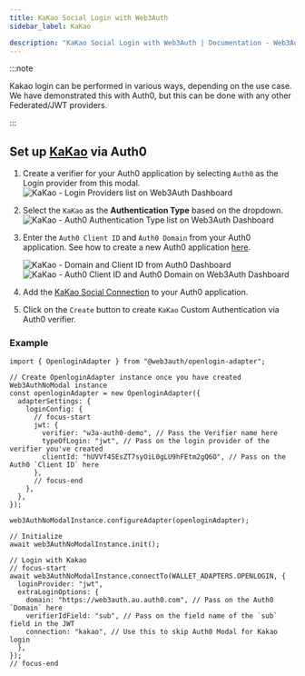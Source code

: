 ```yaml
---
title: KaKao Social Login with Web3Auth
sidebar_label: KaKao

description: "KaKao Social Login with Web3Auth | Documentation - Web3Auth"
---
```


:::note

Kakao login can be performed in various ways, depending on the use case. We have demonstrated this
with Auth0, but this can be done with any other Federated/JWT providers.

:::

## Set up [KaKao](https://marketplace.auth0.com/integrations/kakao-login) via Auth0

1. Create a verifier for your Auth0 application by selecting `Auth0` as the Login provider from this
   modal.
   ![KaKao - Login Providers list on Web3Auth Dashboard](/images/dashboard/create-verifier-auth0.png)
2. Select the `KaKao` as the **Authentication Type** based on the dropdown.
   ![KaKao - Auth0 Authentication Type list on Web3Auth Dashboard](/images/dashboard/create-verifier-google.png)
3. Enter the `Auth0 Client ID` and `Auth0 Domain` from your Auth0 application. See how to create a
   new Auth0 application [here](https://auth0.com/docs/quickstart/webapp/).

   ![KaKao - Domain and Client ID from Auth0 Dashboard](/images/dashboard/create-verifier-auth0-filled-common.png)
   ![KaKao - Auth0 Client ID and Auth0 Domain on Web3Auth Dashboard](/images/dashboard/create-verifier-auth0-unfilled.png)

4. Add the [KaKao Social Connection](https://marketplace.auth0.com/integrations/kakao-login) to your
   Auth0 application.
5. Click on the `Create` button to create `KaKao` Custom Authentication via Auth0 verifier.

### Example

```tsx
import { OpenloginAdapter } from "@web3auth/openlogin-adapter";

// Create OpenloginAdapter instance once you have created Web3AuthNoModal instance
const openloginAdapter = new OpenloginAdapter({
  adapterSettings: {
    loginConfig: {
      // focus-start
      jwt: {
        verifier: "w3a-auth0-demo", // Pass the Verifier name here
        typeOfLogin: "jwt", // Pass on the login provider of the verifier you've created
        clientId: "hUVVf4SEsZT7syOiL0gLU9hFEtm2gQ6O", // Pass on the Auth0 `Client ID` here
      },
      // focus-end
    },
  },
});

web3AuthNoModalInstance.configureAdapter(openloginAdapter);

// Initialize
await web3AuthNoModalInstance.init();

// Login with Kakao
// focus-start
await web3AuthNoModalInstance.connectTo(WALLET_ADAPTERS.OPENLOGIN, {
  loginProvider: "jwt",
  extraLoginOptions: {
    domain: "https://web3auth.au.auth0.com", // Pass on the Auth0 `Domain` here
    verifierIdField: "sub", // Pass on the field name of the `sub` field in the JWT
    connection: "kakao", // Use this to skip Auth0 Modal for Kakao login
  },
});
// focus-end
```
